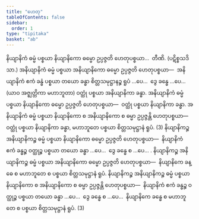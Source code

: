 ```yaml
---
title: "ဟေတု"
tableOfContents: false
sidebar:
  order: 1
type: "tipitaka"
basket: "ab"
---
```



<DynamicBreadcrumb />

<Division number="306">

<Paragraph number="4726">
နိယျာနိကံ ဓမ္မံ ပစ္စယာ နိယျာနိကော ဓမ္မော ဥပ္ပဇ္ဇတိ ဟေတုပစ္စယာ…  တီဏိ. (ပဋိစ္စသဒိသာ.)
</Paragraph>

<Paragraph number="4727">
အနိယျာနိကံ ဓမ္မံ ပစ္စယာ အနိယျာနိကော ဓမ္မော ဥပ္ပဇ္ဇတိ ဟေတုပစ္စယာ—  အနိယျာနိကံ ဧကံ ခန္ဓံ ပစ္စယာ တယော ခန္ဓာ စိတ္တသမုဋ္ဌာနဉ္စ ရူပံ …ပေ…  ဒွေ ခန္ဓေ …ပေ…  (ယာဝ အဇ္ဈတ္တိကာ မဟာဘူတာ) ဝတ္ထုံ ပစ္စယာ အနိယျာနိကာ ခန္ဓာ. အနိယျာနိကံ ဓမ္မံ ပစ္စယာ နိယျာနိကော ဓမ္မော ဥပ္ပဇ္ဇတိ ဟေတုပစ္စယာ—  ဝတ္ထုံ ပစ္စယာ နိယျာနိကာ ခန္ဓာ. အနိယျာနိကံ ဓမ္မံ ပစ္စယာ နိယျာနိကော စ အနိယျာနိကော စ ဓမ္မာ ဥပ္ပဇ္ဇန္တိ ဟေတုပစ္စယာ—  ဝတ္ထုံ ပစ္စယာ နိယျာနိကာ ခန္ဓာ, မဟာဘူတေ ပစ္စယာ စိတ္တသမုဋ္ဌာနံ ရူပံ. (3)
</Paragraph>

</Division>
<Division number="307">

<Paragraph number="4728">
နိယျာနိကဉ္စ အနိယျာနိကဉ္စ ဓမ္မံ ပစ္စယာ နိယျာနိကော ဓမ္မော ဥပ္ပဇ္ဇတိ ဟေတုပစ္စယာ—  နိယျာနိကံ ဧကံ ခန္ဓဉ္စ ဝတ္ထုဉ္စ ပစ္စယာ တယော ခန္ဓာ …ပေ…  ဒွေ ခန္ဓေ စ …ပေ… . နိယျာနိကဉ္စ အနိယျာနိကဉ္စ ဓမ္မံ ပစ္စယာ အနိယျာနိကော ဓမ္မော ဥပ္ပဇ္ဇတိ ဟေတုပစ္စယာ—  နိယျာနိကေ ခန္ဓေ စ မဟာဘူတေ စ ပစ္စယာ စိတ္တသမုဋ္ဌာနံ ရူပံ. နိယျာနိကဉ္စ အနိယျာနိကဉ္စ ဓမ္မံ ပစ္စယာ နိယျာနိကော စ အနိယျာနိကော စ ဓမ္မာ ဥပ္ပဇ္ဇန္တိ ဟေတုပစ္စယာ—  နိယျာနိကံ ဧကံ ခန္ဓဉ္စ ဝတ္ထုဉ္စ ပစ္စယာ တယော ခန္ဓာ …ပေ…  ဒွေ ခန္ဓေ စ …ပေ…  နိယျာနိကေ ခန္ဓေ စ မဟာဘူတေ စ ပစ္စယာ စိတ္တသမုဋ္ဌာနံ ရူပံ. (3)
</Paragraph>
</Division>